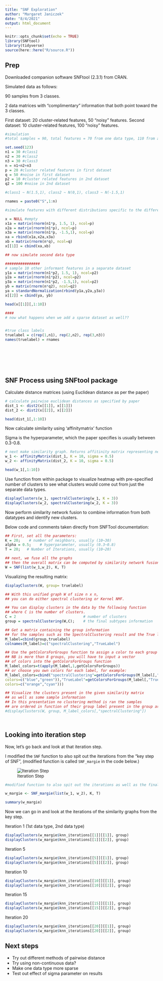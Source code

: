 ```yaml
---
title: "SNF Exploration"
author: "Margaret Janiczek"
date: "8/4/2021"
output: html_document
---
```


```r
knitr::opts_chunk$set(echo = TRUE)
library(SNFtool)
library(tidyverse)
source(here::here("R/source.R"))
```

## Prep

Downloaded companion software SNFtool (2.3.1) from CRAN. 

Simulated data as follows:

90 samples from 3 classes. 

2 data matrices with "complimentary" information that both point toward the 3 classes. 

First dataset: 20 cluster-related features, 50 "noisy" features. 
Second dataset: 10 cluster-related features, 100 "noisy" features. 

```r

#simulation
#total samples = 90, total features = 70 from one data type, 110 from another. 

set.seed(123)
n1 = 30 #class1
n2 = 30 #class2
n3 = 30 #class3
n = n1+n2+n3
p = 20 #cluster related features in first dataset
q = 50 #noise in first dataset
p2 = 10 #cluster related features in 2nd dataset
q2 = 100 #noise in 2nd dataset

#class1 ~ N(1.5,1), class2 ~ N(0,1), class3 ~ N(-1.5,1)

rnames = paste0("S",1:n)

#simulate features with different distributions specific to the different classes

x = NULL #empty
x1a = matrix(rnorm(n1*p, 1.5, 1), ncol=p)
x2a = matrix(rnorm(n1*p), ncol=p)
x3a = matrix(rnorm(n1*p, -1.5,1), ncol=p)
xa = rbind(x1a,x2a,x3a)
xb = matrix(rnorm(n*q), ncol=q)
x[[1]] = cbind(xa,xb)

## now simulate second data type

################
# sample 10 other informant features in a separate dataset
y1a = matrix(rnorm(n1*p2, 1.5, 1), ncol=p2)
y2a = matrix(rnorm(n1*p2), ncol=p2)
y3a = matrix(rnorm(n1*p2, -1.5,1), ncol=p2)
yb = matrix(rnorm(n*q2), ncol=q2)
ya = standardNormalization(rbind(y1a,y2a,y3a))
x[[2]] = cbind(ya, yb)

head(x[[1]][,1:10])

####
# now what happens when we add a sparse dataset as well??


#true class labels
truelabel = c(rep(1,n1), rep(2,n2), rep(3,n3))
names(truelabel) = rnames








```


## SNF Process using SNFtool package 

Calculate distance matrices (using Euclidean distance as per the paper)

```r
# calculate pairwise euclidean distances as specified by paper
dist_1 <- dist2(x[[1]], x[[1]])
dist_2 <- dist2(x[[2]], x[[2]])

head(dist_1[,1:10])
```

Now calculate similarity using 'affinitymatrix' function

Sigma is the hyperparameter, which the paper specifies is usually between 0.3-0.8. 
```r
# next make similarity graph. Returns affitinity matrix representing neighborhood graph of the data points
w_1 <- affinityMatrix(dist_1, K = 10, sigma = 0.5)
w_2 <- affinityMatrix(dist_2, K = 10, sigma = 0.5)

head(w_1[,1:10])
```

Use function from within package to visualize heatmap with pre-specified number of clusters to see what clusters would come out from just the separate data types. 

```r
displayClusters(w_1, spectralClustering(w_1, K = 3))
displayClusters(w_2, spectralClustering(w_2, K = 3))
```


Now perform similarity network fusion to combine information from both datatypes and identify new clusters.

Below code and comments taken directly from SNFTool documentation:
```r
## First, set all the parameters:
K = 20;    # number of neighbors, usually (10~30)
alpha = 0.5;    # hyperparameter, usually (0.3~0.8)
T = 20;   # Number of Iterations, usually (10~20)

## next, we fuse all the graphs
## then the overall matrix can be computed by similarity network fusion(SNF):
W = SNF(list(w_1,w_2), K, T)
```




Visualizing the resulting matrix:

```r
displayClusters(W, group= truelabel)
```


```r
## With this unified graph W of size n x n, 
## you can do either spectral clustering or Kernel NMF. 

## You can display clusters in the data by the following function
## where C is the number of clusters.
C = 2   							# number of clusters
group = spectralClustering(W,C); 	# the final subtypes information

## Get a matrix containing the group information 
## for the samples such as the SpectralClustering result and the True label
M_label=cbind(group,truelabel)
colnames(M_label)=c("spectralClustering","TrueLabel")

## Use the getColorsForGroups function to assign a color to each group
## NB is more than 8 groups, you will have to input a vector 
## of colors into the getColorsForGroups function
M_label_colors=t(apply(M_label,1,getColorsForGroups))
## or choose you own colors for each label, for example:
M_label_colors=cbind("spectralClustering"=getColorsForGroups(M_label[,"spectralClustering"],
colors=c("blue","green")),"TrueLabel"=getColorsForGroups(M_label[,"TrueLabel"],
colors=c("orange","cyan")))

## Visualize the clusters present in the given similarity matrix 
## as well as some sample information
## In this presentation no clustering method is ran the samples 
## are ordered in function of their group label present in the group arguments
#displayClusters(W, group, M_label_colors[,"spectralClustering"]) 




```

## Looking into iteration step 

Now, let's go back and look at that iteration step. 

I modified the `SNF` function to also spit out the iterations from the "key step of SNF", (modified function is called `SNF_margie` in the code below.)

![Iteration Step](key_step.png)
```r
#modified function to also spit out the iterations as well as the final status matrix

w_margie <- SNF_margie(list(w_1, w_2), K, T)

summary(w_margie)
```

Now we can go in and look at the iterations of the similarity graphs from the key step. 

Iteration 1 (1st data type, 2nd data type)
```r
displayClusters(w_margie$knn_iterations[[1]][[1]], group)
displayClusters(w_margie$knn_iterations[[1]][[2]], group)
```
Iteration 5
```r
displayClusters(w_margie$knn_iterations[[5]][[1]], group)
displayClusters(w_margie$knn_iterations[[5]][[2]], group)
```
Iteration 10
```r
displayClusters(w_margie$knn_iterations[[10]][[1]], group)
displayClusters(w_margie$knn_iterations[[10]][[2]], group)
```

Iteration 15
```r
displayClusters(w_margie$knn_iterations[[15]][[1]], group)
displayClusters(w_margie$knn_iterations[[15]][[2]], group)
```

Iteration 20
```r
displayClusters(w_margie$knn_iterations[[20]][[1]], group)
displayClusters(w_margie$knn_iterations[[20]][[2]], group)
```


## Next steps

* Try out different methods of pairwise distance
* Try using non-continuous data?
* Make one data type more sparse
* Test out effect of sigma parameter on results





